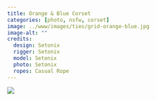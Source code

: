```yaml
---
title: Orange & Blue Corset
categories: [photo, nsfw, corset]
image: ../www/images/ties/grid-orange-blue.jpg
image-alt: ""
credits: 
  design: Setonix
  rigger: Setonix
  model: Setonix
  photo: Setonix
  ropes: Casual Rope
---
```


![](../www/images/ties/grid-orange-blue.jpg)

